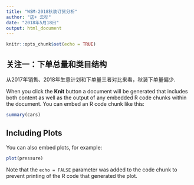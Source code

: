 ---
title: "WSM-2018秋装订货分析"
author: "店+ 云杉"
date: "2018年5月18日"
output: html_document
---

```{r setup, include=FALSE}
knitr::opts_chunk$set(echo = TRUE)
```

## 关注一：下单总量和类目结构

从2017年销售、2018年生意计划和下单量三者对比来看，秋装下单量偏少.

When you click the **Knit** button a document will be generated that includes both content as well as the output of any embedded R code chunks within the document. You can embed an R code chunk like this:

```{r cars}
summary(cars)
```

## Including Plots

You can also embed plots, for example:

```{r pressure, echo=FALSE}
plot(pressure)
```

Note that the `echo = FALSE` parameter was added to the code chunk to prevent printing of the R code that generated the plot.
